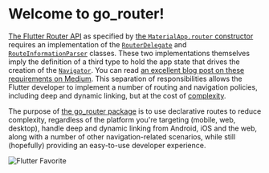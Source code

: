 # Welcome to go_router!

[The Flutter Router
API](https://api.flutter.dev/flutter/widgets/Router-class.html) as specified by
[the `MaterialApp.router`
constructor](https://api.flutter.dev/flutter/material/MaterialApp/MaterialApp.router.html)
requires an implementation of the
[`RouterDelegate`](https://api.flutter.dev/flutter/widgets/RouterDelegate-class.html)
and
[`RouteInformationParser`](https://api.flutter.dev/flutter/widgets/RouteInformationParser-class.html)
classes. These two implementations themselves imply the definition of a third
type to hold the app state that drives the creation of the
[`Navigator`](https://api.flutter.dev/flutter/widgets/Navigator-class.html). You
can read [an excellent blog post on these requirements on
Medium](https://medium.com/flutter/learning-flutters-new-navigation-and-routing-system-7c9068155ade).
This separation of responsibilities allows the Flutter developer to implement a
number of routing and navigation policies, including deep and dynamic linking,
but at the cost of
[complexity](https://www.reddit.com/r/FlutterDev/comments/koxx4w/why_navigator_20_sucks/).

The purpose of [the go_router package](https://pub.dev/packages/go_router) is to
use declarative routes to reduce complexity, regardless of the platform you're
targeting (mobile, web, desktop), handle deep and dynamic linking from
Android, iOS and the web, along with a number of other navigation-related
scenarios, while still (hopefully) providing an easy-to-use developer
experience.

![[Flutter
Favorite](https://docs.flutter.dev/development/packages-and-plugins/favorites)](/images/flutter-favorite-logo.png)

